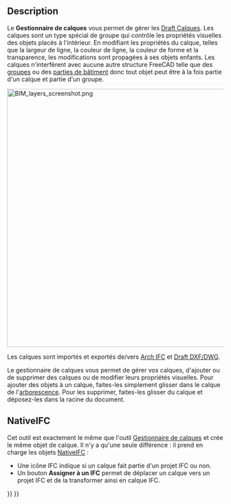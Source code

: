 <languages/>

{{Docnav/fr
|[[BIM_Classification/fr|Classification]]
|[[BIM_Material/fr|Matériau]]
|[[BIM_Workbench/fr|Atelier BIM]]
|IconL=BIM_Classification.svg
|IconR=BIM_Material.svg
|IconC=Workbench_BIM.svg
}}

{{GuiCommand/fr
|Name=BIM Layers
|Name/fr=BIM Calques
|MenuLocation=Gestion → Gérer les calques...
|Workbenches=[[BIM_Workbench/fr|BIM]]
}}

==Description==

Le '''Gestionnaire de calques''' vous permet de gérer les [[Draft_Layer/fr|Draft Calques]]. Les calques sont un type spécial de groupe qui contrôle les propriétés visuelles des objets placés à l'intérieur. En modifiant les propriétés du calque, telles que la largeur de ligne, la couleur de ligne, la couleur de forme et la transparence, les modifications sont propagées à ses objets enfants. Les calques n'interfèrent avec aucune autre structure FreeCAD telle que des [[Std_Group/fr|groupes]] ou des [[Arch_BuildingPart/fr|parties de bâtiment]] donc tout objet peut être à la fois partie d'un calque et partie d'un groupe.

[[Image:BIM_layers_screenshot.png|600px]]
{{Caption|Gestionnaire de calques}}

Les calques sont importés et exportés de/vers [[Arch_IFC/fr|Arch IFC]] et [[Draft_DXF/fr|Draft DXF/DWG]].

Le gestionnaire de calques vous permet de gérer vos calques, d'ajouter ou de supprimer des calques ou de modifier leurs propriétés visuelles. Pour ajouter des objets à un calque, faites-les simplement glisser dans le calque de l'[[Tree_view/fr|arborescence]]. Pour les supprimer, faites-les glisser du calque et déposez-les dans la racine du document.

==NativeIFC==

Cet outil est exactement le même que l'outil [[Draft_LayerManager/fr|Gestionnaire de calques]] et crée le même objet de calque. Il n'y a qu'une seule différence : il prend en charge les objets [[NativeIFC/fr|NativeIFC]] :

* Une icône IFC indique si un calque fait partie d'un projet IFC ou non.
* Un bouton '''Assigner à un IFC''' permet de déplacer un calque vers un projet IFC et de la transformer ainsi en calque IFC.


{{Docnav/fr
|[[BIM_Classification/fr|Classification]]
|[[BIM_Material/fr|Matériau]]
|[[BIM_Workbench/fr|Atelier BIM]]
|IconL=BIM_Classification.svg
|IconR=BIM_Material.svg
|IconC=Workbench_BIM.svg
}}

{{BIM_Tools_navi{{#translation:}}}}
{{Userdocnavi{{#translation:}}}}